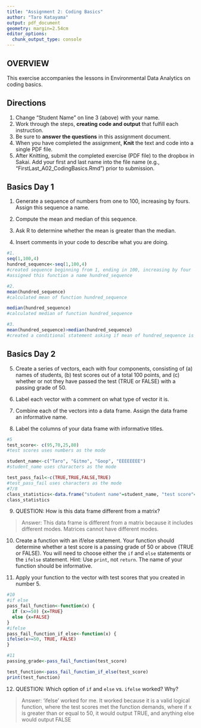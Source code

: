 ```yaml
---
title: "Assignment 2: Coding Basics"
author: "Taro Katayama"
output: pdf_document
geometry: margin=2.54cm
editor_options: 
  chunk_output_type: console
---
```


## OVERVIEW

This exercise accompanies the lessons in Environmental Data Analytics on coding basics. 

## Directions
1. Change "Student Name" on line 3 (above) with your name.
2. Work through the steps, **creating code and output** that fulfill each instruction.
3. Be sure to **answer the questions** in this assignment document.
4. When you have completed the assignment, **Knit** the text and code into a single PDF file.
5. After Knitting, submit the completed exercise (PDF file) to the dropbox in Sakai. Add your first and last name into the file name (e.g., "FirstLast_A02_CodingBasics.Rmd") prior to submission.



## Basics Day 1

1. Generate a sequence of numbers from one to 100, increasing by fours. Assign this sequence a name. 

2. Compute the mean and median of this sequence. 

3. Ask R to determine whether the mean is greater than the median. 

4. Insert comments in your code to describe what you are doing.

```r
#1.
seq(1,100,4)
hundred_sequence<-seq(1,100,4)
#created sequence beginning from 1, ending in 100, increasing by four
#assigned this function a name hundred_sequence

#2. 
mean(hundred_sequence)
#calculated mean of function hundred_sequence

median(hundred_sequence)
#calculated median of function hundred_sequence

#3. 
mean(hundred_sequence)>median(hundred_sequence)
#created a conditional statement asking if mean of hundred_sequence is greater than median of hundred_sequence
```

## Basics Day 2

5. Create a series of vectors, each with four components, consisting of (a) names of students, (b) test scores out of a total 100 points, and (c) whether or not they have passed the test (TRUE or FALSE) with a passing grade of 50.

6. Label each vector with a comment on what type of vector it is.

7. Combine each of the vectors into a data frame. Assign the data frame an informative name.

8. Label the columns of your data frame with informative titles.

```r
#5
test_score<- c(95,70,25,80)
#test scores uses numbers as the mode

student_name<-c("Taro", "Gitmo", "Goop", "EEEEEEEE")
#student_name uses characters as the mode

test_pass_fail<-c(TRUE,TRUE,FALSE,TRUE)
#test_pass_fail uses characters as the mode
#7/8
class_statistics<-data.frame("student name"=student_name, "test score"=test_score, "test results"=test_pass_fail)
class_statistics
```

9. QUESTION: How is this data frame different from a matrix?

> Answer: This data frame is different from a matrix because it includes different modes. Matrices cannot have different modes. 

10. Create a function with an if/else statement. Your function should determine whether a test score is a passing grade of 50 or above (TRUE or FALSE). You will need to choose either the `if` and `else` statements or the `ifelse` statement. Hint: Use `print`, not `return`. The name of your function should be informative.

11. Apply your function to the vector with test scores that you created in number 5. 

```r
#10
#if else
pass_fail_function<-function(x) {
  if (x>=50) {x=TRUE}
  else {x=FALSE}
}
#ifelse
pass_fail_function_if_else<-function(x) { 
ifelse(x>=50, TRUE, FALSE)
}

#11
passing_grade<-pass_fail_function(test_score)

test_function<-pass_fail_function_if_else(test_score)
print(test_function)

```

12. QUESTION: Which option of `if` and `else` vs. `ifelse` worked? Why?

> Answer: 'ifelse' worked for me. It worked because it is a valid logical function, where the test scores met the function demands, where if x is greater than or equal to 50, it would output TRUE, and anything else would output FALSE
